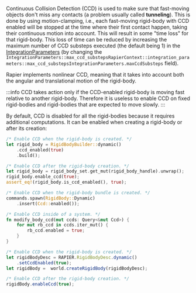 
Continuous Collision Detection (CCD) is used to make sure that fast-moving objects don't miss any contacts (a problem
usually called **tunneling**). This  is done by using motion-clamping, i.e., each fast-moving rigid-body with CCD enabled
will be stopped at the time where their first contact happen, taking their continuous motion into account. This will result
in some "time loss" for that rigid-body. This loss of time can be reduced by increasing the maximum number of CCD
substeps executed (the default being 1) in the [IntegrationParameters](simulation_structures#integration-parameters)
(by changing the <rapier>`IntegrationParameters::max_ccd_substeps`</rapier><rapier>`RapierContext::integration_parameters::max_ccd_substeps`</rapier><js>`IntegrationParameters.maxCcdSubsteps`</js> field).

Rapier implements nonlinear CCD, meaning that it takes into account both the angular and translational motion of the
rigid-body.

:::info
CCD takes action only if the CCD-enabled rigid-body is moving fast relative to another rigid-body. Therefore
it is useless to enable CCD on fixed rigid-bodies and rigid-bodies that are expected to move slowly.
:::

By default, CCD is disabled for all the rigid-bodies because it requires additional computations. It can be enabled
when creating a rigid-body or after its creation:

<rapier>

```rust
/* Enable CCD when the rigid-body is created. */
let rigid_body = RigidBodyBuilder::dynamic()
    .ccd_enabled(true)
    .build();
```
```rust
/* Enable CCD after the rigid-body creation. */
let rigid_body = rigid_body_set.get_mut(rigid_body_handle).unwrap();
rigid_body.enable_ccd(true);
assert_eq!(rigid_body.is_ccd_enabled(), true);
```

</rapier>
<bevy>

```rust
/* Enable CCD when the rigid-body bundle is created. */
commands.spawn(RigidBody::Dynamic)
    .insert(Ccd::enabled());
```
```rust
/* Enable CCD inside of a system. */
fn modify_body_ccd(mut ccds: Query<&mut Ccd>) {
    for mut rb_ccd in ccds.iter_mut() {
        rb_ccd.enabled = true;
    }
}
```

</bevy>
<js>

```js
/* Enable CCD when the rigid-body is created. */
let rigidBodyDesc = RAPIER.RigidBodyDesc.dynamic()
    .setCcdEnabled(true);
let rigidBody =  world.createRigidBody(rigidBodyDesc);
```
```js
/* Enable CCD after the rigid-body creation. */
rigidBody.enableCcd(true);
```

</js>
